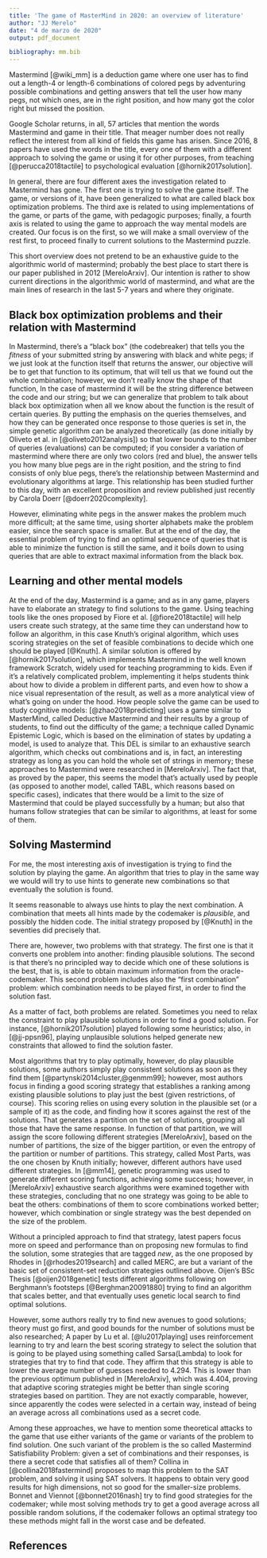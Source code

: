 ```yaml
---
title: 'The game of MasterMind in 2020: an overview of literature'
author: "JJ Merelo"
date: "4 de marzo de 2020"
output: pdf_document

bibliography: mm.bib
---
```


Mastermind [@wiki_mm] is a deduction game where one user has to find out a length-4 or length-6 combinations of colored pegs by adventuring possible combinations and getting answers that tell the user how many pegs, not which ones, are in the right position, and how many got the color right but missed the position.

Google Scholar returns, in all, 57 articles that mention the words Mastermind and game in their title. That meager number does not really reflect the interest from all kind of fields this game has arisen. Since 2016, 8 papers have used the words in the title, every one of them with a different approach to solving the game or using it for other purposes, from teaching [@perucca2018tactile] to psychological evaluation [@hornik2017solution].

In general, there are four different axes the investigation related to Mastermind has gone. The first one is trying to solve the game itself. The game, or versions of it, have been generalized to what are called black box optimization problems. The third axe is related to using implementations of the game, or parts of the game, with pedagogic purposes; finally, a fourth axis is related to using the game to approach the way mental models are created. Our focus is on the first, so we will make a small overview of the rest first, to proceed finally to current solutions to the Mastermind puzzle.

This short overview does not pretend to be an exhaustive guide to the algorithmic world of mastermind; probably the best place to start there is our paper published in 2012 [MereloArxiv]. Our intention is rather to show current directions in the algorithmic world of mastermind, and what are the main lines of research in the last 5-7 years and where they originate.

## Black box optimization problems and their relation with Mastermind

In Mastermind, there's a "black box" (the codebreaker) that tells you the *fitness* of your submitted string by answering with black and white pegs; if we just look at the function itself that returns the answer, our objective will be to get that function to its optimum, that will tell us that we found out the whole combination; however, we don't really know the shape of that function, In the case of mastermind it will be the string difference between the code and our string; but we can generalize that problem to talk about black box optimization when all we know about the function is the result of certain queries. By putting the emphasis on the queries themselves, and how they can be generated once response to those queries is set in, the simple genetic algorithm can be analyzed theoretically (as done initially by Oliveto et al. in [@oliveto2012analysis]) so that lower bounds to the number of queries (evaluations) can be computed; if you consider a variation of mastermind where there are only two colors (red and blue), the answer tells you how many blue pegs are in the right position, and the string to find consists of only blue pegs, there's the relationship between Mastermind and evolutionary algorithms at large. This relationship has been studied further to this day, with an excellent proposition and review published just recently by Carola Doerr [@doerr2020complexity].

However, eliminating white pegs in the answer makes the problem much more difficult; at the same time, using shorter alphabets make the problem easier, since the search space is smaller. But at the end of the day, the essential problem of trying to find an optimal sequence of queries that is able to minimize the function is still the same, and it boils down to using queries that are able to extract maximal information from the black box. 

## Learning and other mental models

At the end of the day, Mastermind is a game; and as in any game, players have to elaborate an strategy to find solutions to the game. Using teaching tools like the ones proposed by Fiore et al. [@fiore2018tactile] will help users create such strategy, at the same time they can understand how to follow an algorithm, in this case Knuth's original algorithm, which uses scoring strategies on the set of feasible combinations to decide which one should be played [@Knuth]. A similar solution is offered by [@hornik2017solution], which implements Mastermind in the well known framework Scratch, widely used for teaching programming to kids. Even if it's a relatively complicated problem, implementing it helps students think about how to divide a problem in different parts, and even how to show a nice visual representation of the result, as well as a more analytical view of what's going on under the hood.
How people solve the game can be used to study cognitive models: [@zhao2018predicting] uses a game similar to MasterMind, called Deductive Mastermind and their results by a group of students, to find out the difficulty of the game; a technique called Dynamic Epistemic Logic, which is based on the elimination of states by updating a model, is used to analyze that. This DEL is similar to an exhaustive search algorithm, which checks out combinations and is, in fact, an interesting strategy as long as you can hold the whole set of strings in memory; these approaches to Mastermind were researched in [MereloArxiv]. The fact that, as proved by the paper, this seems the model that's actually used by people (as opposed to another model, called TABL, which reasons based on specific cases), indicates that there would be a limit to the size of Mastermind that could be played successfully by a human; but also that humans follow strategies that can be similar to algorithms, at least for some of them.

## Solving Mastermind

For me, the most interesting axis of investigation is trying to find the solution by playing the game. An algorithm that tries to play in the same way we would will try to use hints to generate new combinations so that eventually the solution is found.

It seems reasonable to always use hints to play the next combination. A combination that meets all hints made by the codemaker is *plausible*, and possibly the hidden code. The initial strategy proposed by [@Knuth] in the seventies did precisely that.

There are, however, two problems with that strategy. The first one is that it converts one problem into another: finding plausible solutions. The second is that there's no principled way to decide which one of these solutions is the best, that is, is able to obtain maximum information from the oracle-codemaker. This second problem includes also the "first combination" problem: which combination needs to be played first, in order to find the solution fast.

As a matter of fact, both problems are related. Sometimes you need to relax the constraint to play plausible solutions in order to find a good solution. For instance, [@hornik2017solution] played following some heuristics; also, in [@jj-ppsn96], playing unplausible solutions helped generate new constraints that allowed to find the solution faster.

Most algorithms that try to play optimally, however, do play plausible solutions, some authors simply play consistent solutions as soon as they find them [@partynski2014cluster,@genmm99]; however, most authors focus in finding a good scoring strategy that establishes a ranking among existing plausible solutions to play just the best (given restrictions, of course). This scoring relies on using every solution in the plausible set (or a sample of it) as the code, and finding how it scores against the rest of the solutions. That generates a partition on the set of solutions, grouping all those that have the same response. In function of that partition, we will assign the score following different strategies [MereloArxiv], based on the number of partitions, the size of the bigger partition, or even the entropy of the partition or number of partitions. This strategy, called Most Parts, was the one chosen by Knuth initially; however, different authors have used different strategies. In [@mm14], genetic programming was used to generate different scoring functions, achieving some success; however, in [MereloArxiv] exhaustive search algorithms were examined together with these strategies, concluding that no one strategy was going to be able to beat the others: combinations of them to score combinations worked better; however, which combination or single strategy was the best depended on the size of the problem.

Without a principled approach to find that strategy, latest papers focus more on speed and performance than on proposing new formulas to find the solution, some strategies that are tagged *new*, as the one proposed by Rhodes in [@rhodes2019search] and called MERC, are but a variant of the basic set of consistent-set reduction strategies outlined above.  Oijen's BSc Thesis [@oijen2018genetic] tests different algorithms following on Berghmann's footsteps [@Berghman20091880] trying to find an algorithm that scales better, and that eventually uses genetic local search to find optimal solutions.

However, some authors really try to find new avenues to good solutions; theory must go first, and good bounds for the number of solutions must be also researched;  A paper by Lu et al. [@lu2017playing] uses reinforcement learning to try and learn the best scoring strategy to select the solution that is going to be played using something called Sarsa(Lambda) to look for strategies that try to find that code. They affirm that this strategy is able to lower the average number of guesses needed to 4.294. This is lower than the previous optimum published in [MereloArxiv], which was 4.404, proving that adaptive scoring strategies might be better than single scoring strategies based on partition. They are not exactly comparable, however, since apparently the codes were selected in a certain way, instead of being an average across all combinations used as a secret code.

Among these approaches, we have to mention some theoretical attacks to the game that use either variants of the game or variants of the problem to find solution. One such variant of the problem is the so called Mastermind Satisfiability Problem: given a set of combinations and their responses, is there a secret code that satisfies all of them? Collina in [@collina2018fastermind] proposes to map this problem to the SAT problem, and solving it using SAT solvers. It happens to obtain very good results for high dimensions, not so good for the smaller-size problems. Bonnet and Viennot [@bonnet2016nash] try to find good strategies for the codemaker; while most solving methods try to get a good average across all possible random solutions, if the codemaker follows an optimal strategy too these methods might fall in the worst case and be defeated. 



## References